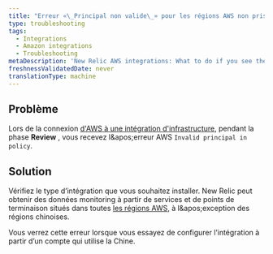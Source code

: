```yaml
---
title: "Erreur «\_Principal non valide\_» pour les régions AWS non prises en charge"
type: troubleshooting
tags:
  - Integrations
  - Amazon integrations
  - Troubleshooting
metaDescription: 'New Relic AWS integrations: What to do if you see the "Invalid principal in policy" error message in the AWS portal.'
freshnessValidatedDate: never
translationType: machine
---
```


## Problème

Lors de la connexion [d&apos;AWS à une intégration d&apos;infrastructure](/docs/integrations/amazon-integrations/get-started/connect-aws-services-infrastructure#connect), pendant la phase <DNT>**Review**</DNT> , vous recevez l&amp;apos;erreur AWS `Invalid principal in policy`.

## Solution

Vérifiez le type d’intégration que vous souhaitez installer. New Relic peut obtenir des données monitoring à partir de services et de points de terminaison situés dans toutes [les régions AWS,](https://docs.aws.amazon.com/general/latest/gr/rande.html) à l&amp;apos;exception des régions chinoises.

Vous verrez cette erreur lorsque vous essayez de configurer l’intégration à partir d’un compte qui utilise la Chine.
